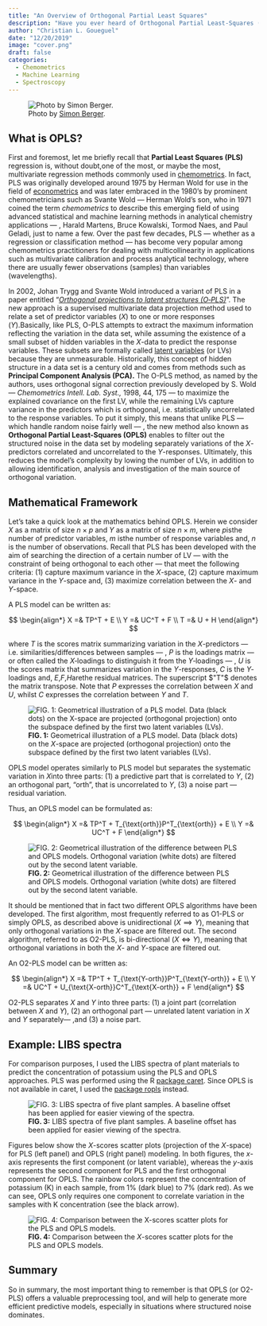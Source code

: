 ```yaml
---
title: "An Overview of Orthogonal Partial Least Squares"
description: "Have you ever heard of Orthogonal Partial Least-Squares (OPLS)? This article aims to give you a clear and concise overview of OPLS and its advantages in the development of more efficient predictive models."
author: "Christian L. Goueguel"
date: "12/20/2019"
image: "cover.png"
draft: false
categories:
  - Chemometrics
  - Machine Learning
  - Spectroscopy
---
```


::: justified
![Photo by [Simon Berger](https://unsplash.com/photos/landscape-photography-of-mountains-twukN12EN7c?utm_content=creditShareLink&utm_medium=referral&utm_source=unsplash).](cover.png){fig-align="center"}

## What is OPLS?

First and foremost, let me briefly recall that **Partial Least Squares (PLS)** regression is, without doubt,one of the most, or maybe the most, multivariate regression methods commonly used in [chemometrics](https://en.wikipedia.org/wiki/Chemometrics). In fact, PLS was originally developed around 1975 by Herman Wold for use in the field of [econometrics](https://en.wikipedia.org/wiki/Econometrics) and was later embraced in the 1980’s by prominent chemometricians such as Svante Wold — Herman Wold’s son, who in 1971 coined the term *chemometrics* to describe this emerging field of using advanced statistical and machine learning methods in analytical chemistry applications — , Harald Martens, Bruce Kowalski, Tormod Naes, and Paul Geladi, just to name a few. Over the past few decades, PLS — whether as a regression or classification method — has become very popular among chemometrics practitioners for dealing with multicollinearity in applications such as multivariate calibration and process analytical technology, where there are usually fewer observations (samples) than variables (wavelengths).

In 2002, Johan Trygg and Svante Wold introduced a variant of PLS in a paper entitled “[*Orthogonal projections to latent structures (O‐PLS)*](https://onlinelibrary.wiley.com/doi/abs/10.1002/cem.695)”. The new approach is a supervised multivariate data projection method used to relate a set of predictor variables $(X)$ to one or more responses $(Y)$.Basically, like PLS, O-PLS attempts to extract the maximum information reflecting the variation in the data set, while assuming the existence of a small subset of hidden variables in the $X$-data to predict the response variables. These subsets are formally called [latent variables](https://methods.sagepub.com/reference/encyc-of-research-design/n213.xml) (or LVs) because they are unmeasurable. Historically, this concept of hidden structure in a data set is a century old and comes from methods such as **Principal Component Analysis (PCA).** The O-PLS method, as named by the authors, uses orthogonal signal correction previously developed by S. Wold *— Chemometrics Intell. Lab. Syst.,* 1998, 44*,* 175 — to maximize the explained covariance on the first LV, while the remaining LVs capture variance in the predictors which is orthogonal, i.e. statistically uncorrelated to the response variables. To put it simply, this means that unlike PLS — which handle random noise fairly well — , the new method also known as **Orthogonal Partial Least-Squares (OPLS)** enables to filter out the structured noise in the data set by modeling separately variations of the $X$-predictors correlated and uncorrelated to the $Y$-responses. Ultimately, this reduces the model’s complexity by lowing the number of LVs, in addition to allowing identification, analysis and investigation of the main source of orthogonal variation.

## **Mathematical Framework**

Let’s take a quick look at the mathematics behind OPLS. Herein we consider $X$ as a matrix of size $n \times p$ and $Y$ as a matrix of size $n\times m$, where $p$isthe number of predictor variables, $m$ isthe number of response variables and, $n$ is the number of observations. Recall that PLS has been developed with the aim of searching the direction of a certain number of LV — with the constraint of being orthogonal to each other — that meet the following criteria: (1) capture maximum variance in the $X$-space, (2) capture maximum variance in the $Y$-space and, (3) maximize correlation between the $X$- and $Y$-space.

A PLS model can be written as:

$$
\begin{align*}
X =& TP^T + E \\
Y =& UC^T + F \\
T =& U + H
\end{align*}
$$

where $T$ is the scores matrix summarizing variation in the $X$-predictors — i.e. similarities/differences between samples — , $P$ is the loadings matrix — or often called the $X$‐loadings to distinguish it from the $Y$‐loadings — , $U$ is the scores matrix that summarizes variation in the $Y$-responses, $C$ is the $Y$‐loadings and, $E$,$F$,$H$arethe residual matrices. The superscript $"T"$ denotes the matrix transpose. Note that $P$ expresses the correlation between $X$ and $U$, whilst $C$ expresses the correlation between $Y$ and $T$.

![**FIG. 1:** Geometrical illustration of a PLS model. Data (black dots) on the $X$-space are projected (orthogonal projection) onto the subspace defined by the first two latent variables (LVs).](images/clipboard-3211729824.png){fig-align="center"}

OPLS model operates similarly to PLS model but separates the systematic variation in $X$into three parts: (1) a predictive part that is correlated to $Y$, (2) an orthogonal part, “orth”, that is uncorrelated to $Y$, (3) a noise part — residual variation.

Thus, an OPLS model can be formulated as:

$$
\begin{align*}
X =& TP^T + T_{\text{orth}}P^T_{\text{orth}} + E \\
Y =& UC^T + F
\end{align*}
$$

![**FIG. 2:** Geometrical illustration of the difference between PLS and OPLS models. Orthogonal variation (white dots) are filtered out by the second latent variable.](images/clipboard-168488012.png){fig-align="center"}

It should be mentioned that in fact two different OPLS algorithms have been developed. The first algorithm, most frequently referred to as O1-PLS or simply OPLS, as described above is unidirectional $(X \implies Y)$, meaning that only orthogonal variations in the $X$-space are filtered out. The second algorithm, referred to as O2-PLS, is bi-directional $(X \iff Y)$, meaning that orthogonal variations in both the $X$- and $Y$-space are filtered out.

An O2-PLS model can be written as:

$$
\begin{align*}
X =& TP^T + T_{\text{Y-orth}}P^T_{\text{Y-orth}} + E \\
Y =& UC^T + U_{\text{X-orth}}C^T_{\text{X-orth}} + F
\end{align*}
$$

O2-PLS separates $X$ and $Y$ into three parts: (1) a joint part (correlation between $X$ and $Y$), (2) an orthogonal part — unrelated latent variation in $X$ and $Y$ separately— ,and (3) a noise part.

## **Example: LIBS spectra**

For comparison purposes, I used the LIBS spectra of plant materials to predict the concentration of potassium using the PLS and OPLS approaches. PLS was performed using the R [package caret](https://cran.r-project.org/web/packages/caret/index.html). Since OPLS is not available in caret, I used the [package ropls](http://www.bioconductor.org/packages/release/bioc/html/ropls.html) instead.

![**FIG. 3:** LIBS spectra of five plant samples. A baseline offset has been applied for easier viewing of the spectra.](images/clipboard-3295330553.png){fig-align="center"}

Figures below show the $X$-scores scatter plots (projection of the $X$-space) for PLS (left panel) and OPLS (right panel) modeling. In both figures, the $x$-axis represents the first component (or latent variable), whereas the $y$-axis represents the second component for PLS and the first orthogonal component for OPLS. The rainbow colors represent the concentration of potassium (K) in each sample, from 1% (dark blue) to 7% (dark red). As we can see, OPLS only requires one component to correlate variation in the samples with K concentration (see the black arrow).

![**FIG. 4:** Comparison between the $X$-scores scatter plots for the PLS and OPLS models.](images/clipboard-1566136920.png){fig-align="center"}

## **Summary**

So in summary, the most important thing to remember is that OPLS (or O2-PLS) offers a valuable preprocessing tool, and will help to generate more efficient predictive models, especially in situations where structured noise dominates.
:::
